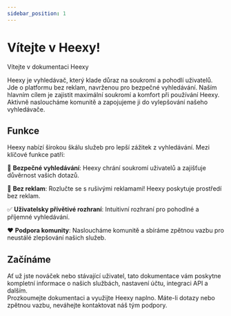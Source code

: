 ---
sidebar_position: 1
---

# Vítejte v Heexy!

Vítejte v dokumentaci Heexy

Heexy je vyhledávač, který klade důraz na soukromí a pohodlí uživatelů. Jde o platformu bez reklam, navrženou pro bezpečné vyhledávání. Naším hlavním cílem je zajistit maximální soukromí a komfort při používání Heexy. Aktivně nasloucháme komunitě a zapojujeme ji do vylepšování našeho vyhledávače.

## Funkce

Heexy nabízí širokou škálu služeb pro lepší zážitek z vyhledávání. Mezi klíčové funkce patří:

🔎 **Bezpečné vyhledávání**: Heexy chrání soukromí uživatelů a zajišťuje důvěrnost vašich dotazů.

🚫 **Bez reklam**: Rozlučte se s rušivými reklamami! Heexy poskytuje prostředí bez reklam.

✅ **Uživatelsky přívětivé rozhraní**: Intuitivní rozhraní pro pohodlné a příjemné vyhledávání.

❤️ **Podpora komunity**: Nasloucháme komunitě a sbíráme zpětnou vazbu pro neustálé zlepšování našich služeb.

## Začínáme

Ať už jste nováček nebo stávající uživatel, tato dokumentace vám poskytne kompletní informace o našich službách, nastavení účtu, integraci API a dalším.  
Prozkoumejte dokumentaci a využijte Heexy naplno. Máte-li dotazy nebo zpětnou vazbu, neváhejte kontaktovat náš tým podpory.